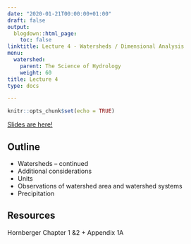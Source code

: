 ```yaml
---
date: "2020-01-21T00:00:00+01:00"
draft: false
output:
  blogdown::html_page:
    toc: false
linktitle: Lecture 4 - Watersheds / Dimensional Analysis
menu:
  watershed:
    parent: The Science of Hydrology
    weight: 60
title: Lecture 4
type: docs

---
```


```r
knitr::opts_chunk$set(echo = TRUE)
```

[Slides are here!](https://amurraygeo.com/slides/watershed/lecture_4_slides.html)

## Outline

- Watersheds – continued
- Additional considerations
- Units
- Observations of watershed area and watershed systems
- Precipitation

## Resources
Hornberger Chapter 1 &2 + Appendix 1A

